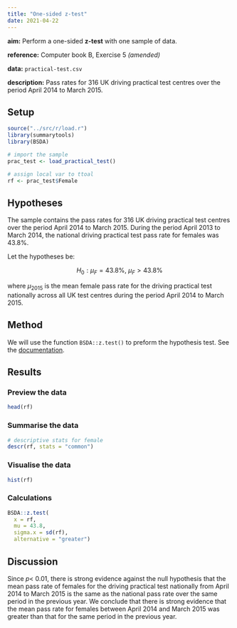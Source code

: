 ```yaml
---
title: "One-sided z-test"
date: 2021-04-22
---
```


**aim:** Perform a one-sided **z-test** with one sample of data.

**reference:** Computer book B, Exercise 5 *(amended)*

**data:** `practical-test.csv`

**description:** Pass rates for 316 UK driving practical test centres over the period April 2014 to March 2015.

## Setup

```r
source("../src/r/load.r")
library(summarytools)
library(BSDA)
```

```r
# import the sample
prac_test <- load_practical_test()

# assign local var to ttoal
rf <- prac_test$Female
```

## Hypotheses

The sample contains the pass rates for 316 UK driving practical test centres over the period April 2014 to March 2015.
During the period April 2013 to March 2014, the national driving practical test pass rate for females was 43.8%.

Let the hypotheses be:

$$
H_{0} : \mu_{F} = 43.8 \%, \> \mu_{F} > 43.8 \%
$$

where $\mu_{2015}$ is the mean female pass rate for the driving practical test nationally across all UK test centres during the period April 2014 to March 2015.

## Method

We will use the function `BSDA::z.test()` to preform the hypothesis test.
See the [documentation](https://www.rdocumentation.org/packages/BSDA/versions/1.2.0/topics/z.test).

## Results

### Preview the data

```r
head(rf)
```

### Summarise the data

```r
# descriptive stats for female
descr(rf, stats = "common")
```

### Visualise the data

```r
hist(rf)
```

### Calculations

```r
BSDA::z.test(
  x = rf,
  mu = 43.8,
  sigma.x = sd(rf),
  alternative = "greater")
```

## Discussion

Since $p <$ 0.01, there is strong evidence against the null hypothesis that the mean pass rate of females for the driving practical test nationally from April 2014 to March 2015 is the same as the national pass rate over the same period in the previous year.
We conclude that there is strong evidence that the mean pass rate for females between April 2014 and March 2015 was greater than that for the same period in the previous year.
